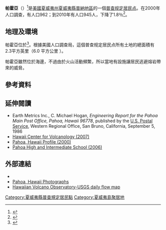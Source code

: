 {{noteTA
|1=zh-cn:普查规定居民点;zh-tw:人口普查指定地區;
}}
{{Infobox settlement
|official_name = 帕霍亞
|other_name =
|native_name = Pāhoa
|nickname = 
|settlement_type = [[普查规定居民点|普查规定居民点]]
|motto =
|image_skyline = 
|imagesize = 
|image_caption = 
|image_flag = 
|flag_size =
|image_seal = 
|seal_size =
|image_shield = 
|shield_size =
|image_blank_emblem =
|blank_emblem_type =
|blank_emblem_size =
|image_map = Hawaii_County_Hawaii_Incorporated_and_Unincorporated_areas_Pahoa_Highlighted.svg
|mapsize = 250px
|map_caption = 帕霍亞在[[美國|美國]][[夏威夷州|夏威夷州]][[夏威夷縣|夏威夷縣]]的位置
|image_map1 = 
|mapsize1 = 
|map_caption1 = 
|image_dot_map =
|pushpin_map = 
|pushpin_label_position = 
|pushpin_map_caption =
|pushpin_mapsize =
|subdivision_type = 國家
|subdivision_name = [[美國|美國]]
|subdivision_type1 = [[美國行政區劃|州份]]
|subdivision_name1 = [[夏威夷州|夏威夷州]]
|subdivision_type2 = [[夏威夷州行政区划|郡/縣]]
|subdivision_name2 = [[夏威夷縣|夏威夷縣]]
|subdivision_type3 = 
|subdivision_name3 = 
|subdivision_type4 = 
|subdivision_name4 =
|government_footnotes =
|government_type = 
|leader_title = [[市長|市長]]
|leader_name = Billy Kenoi
|leader_title1 = [[Managing_Director|Managing Director]]
|leader_name1 = Wally Lau
|leader_title2 = [[County_Clerk|County Clerk]]
|leader_name2 = [[斯圖爾特·前田|斯圖爾特·前田]]（Stewart Maeda）
|leader_title3 =
|leader_name3 =
|leader_title4 =
|leader_name4 =
|established_title = 建立
|established_date = 1900年代初
|area_magnitude = 
|unit_pref = Imperial
|area_footnotes =
|area_total_km2 = 5.6
|area_land_km2 = 5.6
|area_water_km2 = 0
|area_total_sq_mi = 2.19
|area_land_sq_mi = 2.19
|area_water_sq_mi = 0
|area_water_percent = 0
|area_urban_km2 =
|area_urban_sq_mi =
|area_metro_km2 =
|area_metro_sq_mi =
|area_blank1_title =
|area_blank1_km2 =
|area_blank1_sq_mi =
|population_as_of = [[2010年美國人口普查|2010年]]
|population_footnotes =
|population_note =
|population_total = 945
|population_density_km2 = 160.2
|population_density_sq_mi = 410.9
|population_metro =
|population_density_metro_km2 =
|population_density_metro_sq_mi =
|population_urban =
|population_density_urban_km2 =
|population_density_urban_sq_mi =
|population_blank1_title =
|population_blank1 =
|population_density_blank1_km2 = 
|population_density_blank1_sq_mi =
|timezone = [[Hawaiian_Standard_Time|HST]]
|utc_offset = -10:00 
|timezone_DST = 
|utc_offset_DST = 
|elevation_footnotes =
|elevation_m = 199.6
|elevation_ft = 655
|postal_code_type = 
|postal_code = 96778
|area_code = 808
|blank_name =
|blank_info =
|blank1_name =
|blank1_info =
|website = 
|footnotes = 夏威夷州並未有採用夏令時間
}} 
'''帕霍亞'''（{{lang-haw|Pāhoa}}）<ref>{{Hawaiian Dictionaries|Pāhoa|q=pahoa|dic=pp}}</ref>是[[美國|美國]][[夏威夷州|夏威夷州]][[夏威夷縣|夏威夷縣]][[普納地區|普納地區]]的一個[[普查规定居民点|普查规定居民点]]。在2000年人口調查，有人口962；到2010年有人口945人，下降了1.8％<ref name=USCensusBureau2010>{{cite web|url=http://www.census.gov/popfinder|title=US Census Bureau - 2010 Population Finder - Pahoa CDP -|author=Website Services & Coordination Staff, 301-763-2157|publisher=|accessdate=2014-10-29|language=en|archive-date=2018-08-04|archive-url=https://web.archive.org/web/20180804014022/https://www.census.gov/popfinder/|dead-url=no}}</ref>。

==地理及環境==
帕霍亞位於{{coord|19.501031|-154.953037|type:city|format=dms|display=inline,title}}<ref name="GR1">{{cite web|url=http://www.census.gov/geo/www/gazetteer/gazette.html|publisher=[[United_States_Census_Bureau|United States Census Bureau]]|accessdate=2011-04-23|date=2011-02-12|title=US Gazetteer files: 2010, 2000, and 1990|language=en|archive-url=https://web.archive.org/web/20110102044750/http://www.census.gov/geo/www/gazetteer/gazette.html|archive-date=2011-01-02|dead-url=yes}}</ref>。根據美國人口調查局，這個普查规定居民点所有土地的總面積有2.3平方英里（6.0 平方公里 ）。

帕霍亞雖然位於海邊，不過由於火山活動頻繁，所以當地有設施讓居民逃避熔岩帶來的威脅。

==參考資料==
{{reflist}}

==延伸閱讀==
* Earth Metrics Inc., C. Michael Hogan, ''Engineering Report for the Pahoa Main Post Office, Pahoa, Hawaii 96778'', published by the [[U.S._Postal_Service|U.S. Postal Service]], Western Regional Office, San Bruno, California, September 5, 1986
* [http://www.soest.hawaii.edu/GG/HCV/puuoo_history.html Hawaii Center for Volcanology (2007)] {{WebCite|url=https://www.webcitation.org/65PqDmvKO?url=http://www.soest.hawaii.edu/GG/HCV/puuoo_history.html |date=20120213070235 |dateformat=iso }}
* [http://www.citytowninfo.com/places/hawaii/pahoa Pahoa, Hawaii Profile (2000)] {{Wayback|url=http://www.citytowninfo.com/places/hawaii/pahoa |date=20200610071911 }}
* [http://www.greatschools.net/modperl/browse_school/HI/50 Pahoa High and Intermediate School (2006)] {{Wayback|url=http://www.greatschools.net/modperl/browse_school/HI/50 |date=20081010201042 }}

==外部連結==
* {{GNIS|362952|Pāhoa}}
* [http://pahoahi.tripod.com/pahoa/pahoa.htm Pahoa, Hawaii Photographs] {{Wayback|url=http://pahoahi.tripod.com/pahoa/pahoa.htm |date=20210322181131 }}
* [http://hvo.wr.usgs.gov/maps/ Hawaiian Volcano Observatory-USGS daily flow map] {{Wayback|url=http://hvo.wr.usgs.gov/maps/ |date=20170312002304 }}

{{夏威夷縣 (夏威夷州)}}

{{DEFAULTSORT:Pahoa, Hawaii}}
[[Category:夏威夷縣普查規定居民點|Category:夏威夷縣普查規定居民點]]
[[Category:夏威夷島聚居地|Category:夏威夷島聚居地]]